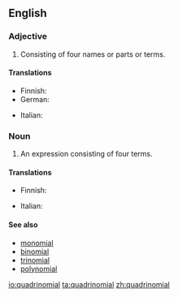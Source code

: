 ==English==

===Adjective===
{{en-adj|-}}

# Consisting of four names or parts or terms.

====Translations====
{{trans-top|consisting of four names or parts}}
* Finnish: {{t|fi|neliosainen}}
* German: {{t|de|viergliedrig}}
{{trans-mid}}
* Italian: {{t|it|quadrinomiale}}
{{trans-bottom}}

===Noun===
{{en-noun}}

# {{context|algebra|lang=en}} An expression consisting of four terms.

====Translations====
{{trans-top|expression}}
* Finnish: {{t-needed|fi}}
{{trans-mid}}
*Italian: {{t|it|quadrinomio|m}}
{{trans-bottom}}

====See also====
*[[monomial]]
*[[binomial]]
*[[trinomial]]
*[[polynomial]]

[[io:quadrinomial]]
[[ta:quadrinomial]]
[[zh:quadrinomial]]